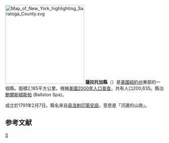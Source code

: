{{noteTA
|G1=USState
|1=zh-hans:县;zh-hk:縣;zh-tw:郡;
}}
[[File:Map_of_New_York_highlighting_Saratoga_County.svg|250px]]
'''薩拉托加縣'''（{{lang-en|Saratoga County}}）是[[美國|美國]][[紐約州|紐約州]]東部的一個縣。面積2,185平方公里。根據[[美國2000年人口普查|美國2000年人口普查]]，共有人口200,635。縣治[[鮑爾斯頓斯帕|鮑爾斯頓斯帕]] (Ballston Spa)。

成立於1791年2月7日。縣名來自[[易洛魁語系|易洛魁]][[印第安人|印第安語]]，意思是「河邊的山崗」。

==参考文献==
{{reflist}}
{{NewYork-stub}}
{{New York}}
{{Saratoga County, New York}}
[[Category:紐約州行政區劃|S]]
